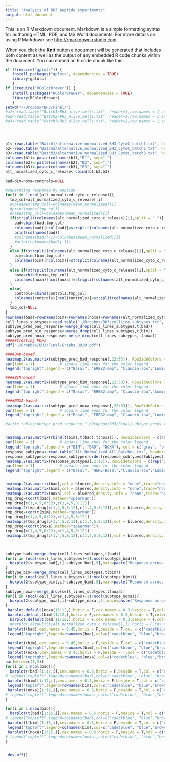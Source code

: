 ```yaml
---
title: "Analysis of BH3 peptide experiments"
output: html_document
---
```


This is an R Markdown document. Markdown is a simple formatting syntax for authoring HTML, PDF, and MS Word documents. For more details on using R Markdown see <http://rmarkdown.rstudio.com>.

When you click the **Knit** button a document will be generated that includes both content as well as the output of any embedded R code chunks within the document. You can embed an R code chunk like this:

```r
if (!require("gplots")) {
   install.packages("gplots", dependencies = TRUE)
   library(gplots)
   }
if (!require("RColorBrewer")) {
   install.packages("RColorBrewer", dependencies = TRUE)
   library(RColorBrewer)
   }
setwd("~/Dropbox/BH3/Final/")
#a1<-read.table("Batch1/BH3_alive_cells.txt", header=1,row.names = 1,sep='\t')
#a2<-read.table("Batch2/BH3_alive_cells.txt", header=1,row.names = 1,sep='\t')
#a3<-read.table("Batch3/BH3_alive_cells.txt", header=1,row.names = 1,sep='\t')




b1<-read.table("Batch1/alternative_normalized_BH3_CytoC_batch1.txt", header=1,row.names = 1,sep='\t')
b2<-read.table("Batch2/alternative_normalized_BH3_CytoC_batch2.txt", header=1,row.names = 1,sep='\t')
b3<-read.table("Batch3/alternative_normalized_BH3_CytoC_batch3.txt", header=1,row.names = 1,sep='\t')
colnames(b1)<-paste(colnames(b1),"B1", sep="_")
colnames(b2)<-paste(colnames(b2),"B2", sep="_")
colnames(b3)<-paste(colnames(b3),"B3", sep="_")
alt_normalized_cyto_c_release<-cbind(b1,b2,b3)

bad=bim=noxa=controls=NULL

#seperating response by peptide
for(i in 1:ncol(alt_normalized_cyto_c_release)){
  tmp_col=alt_normalized_cyto_c_release[,i]
  #colnames(tmp_col)=colnames(mean_normalized)[i]
  #print(names(tmp_col))
  #names(tmp_col)=colnames(mean_normalized)[i]
  if(strsplit(colnames(alt_normalized_cyto_c_release)[i],split = "_")[[1]][1]=="BAD"){
    bad=cbind(bad,tmp_col)
    colnames(bad)[ncol(bad)]=strsplit(colnames(alt_normalized_cyto_c_release)[i],split = "_")[[1]][3]
    print(colnames(bad))
    #colnames(bad)[-1]=colnames(mean_normalized)[i]
    #print(colnames(bad)[-1])
  }
  else if(strsplit(colnames(alt_normalized_cyto_c_release)[i],split = "_")[[1]][1]=="BIM"){
    bim=cbind(bim,tmp_col)
    colnames(bim)[ncol(bim)]=strsplit(colnames(alt_normalized_cyto_c_release)[i],split = "_")[[1]][3]
  }
  else if(strsplit(colnames(alt_normalized_cyto_c_release)[i],split = "_")[[1]][1]=="NOXA"){
    noxa=cbind(noxa,tmp_col)
    colnames(noxa)[ncol(noxa)]=strsplit(colnames(alt_normalized_cyto_c_release)[i],split = "_")[[1]][3]
  }
  else{
    controls=cbind(controls,tmp_col)
    colnames(controls)[ncol(controls)]=strsplit(colnames(alt_normalized_cyto_c_release)[i],split = "_")[[1]][3]
  }
  tmp_col=NULL
}
rownames(bad)=rownames(bim)=rownames(noxa)=rownames(alt_normalized_cyto_c_release)
cell_lines_subtypes<-read.table("~/Dropbox/BH3/cellLine_subtypes.txt", row.names = 1, header = 1,sep='\t')
subtype_pred_bad_response<-merge_drop(cell_lines_subtypes,t(bad))
subtype_pred_bim_response<-merge_drop(cell_lines_subtypes,t(bim))
subtype_pred_noxa_response<-merge_drop(cell_lines_subtypes,t(noxa))
#####Creating PDFs
pdf("~/Dropbox/BH3/Final/Graphs_0929.pdf")

####BAD-based
heatmap.2(as.matrix(subtype_pred_bad_response[,22:33]), RowSideColors = c(rep("gray", sum(subtype_pred_bad_response$Transcriptional.subtype...ERBB2.status=="Basal")),rep("blue", sum(subtype_pred_bad_response$Transcriptional.subtype...ERBB2.status=="ERBB2-amp")),rep("brown", sum(subtype_pred_bad_response$Transcriptional.subtype...ERBB2.status=="Claudin-low")),rep("black", sum(subtype_pred_bad_response$Transcriptional.subtype...ERBB2.status=="Luminal"))),col=bluered,density.info = 'none',trace="none",margins=c(6.5,6.5),main="BAD (via BCL anti-apoptotic proteins) \n activity within subtypes\n(not scaled)")#,scale='col')#,Rowv=F,Colv=F)
par(lend = 1)           # square line ends for the color legend
legend("topright",legend = c("Basal", "ERBB2-amp", "Claudin-low","Luminal"), col = c("gray", "blue","brown","black"),  lty= 1,lwd = 10,cex = 0.55)

####BIM-based
heatmap.2(as.matrix(subtype_pred_bim_response[,22:33]), RowSideColors = c(rep("gray", sum(subtype_pred_bim_response$Transcriptional.subtype...ERBB2.status=="Basal")),rep("blue", sum(subtype_pred_bim_response$Transcriptional.subtype...ERBB2.status=="ERBB2-amp")),rep("brown", sum(subtype_pred_bim_response$Transcriptional.subtype...ERBB2.status=="Claudin-low")),rep("black", sum(subtype_pred_bim_response$Transcriptional.subtype...ERBB2.status=="Luminal"))),col=bluered,density.info = 'none',trace="none",margins=c(6.5,6.5),main="BIM(via all BH3 anti-apoptotic proteins) \n activity within subtypes\n(not scaled)")#,scale='row')#,Rowv=F,Colv=F)
par(lend = 1)           # square line ends for the color legend
legend("topright",legend = c("Basal", "ERBB2-amp", "Claudin-low","Luminal"), col = c("gray", "blue","brown","black"),  lty= 1,lwd = 10,cex = 0.55)

####NOXA-based
heatmap.2(as.matrix(subtype_pred_noxa_response[,22:33]), RowSideColors = c(rep("gray", sum(subtype_pred_noxa_response$Transcriptional.subtype...ERBB2.status=="Basal")),rep("blue", sum(subtype_pred_noxa_response$Transcriptional.subtype...ERBB2.status=="ERBB2-amp")),rep("brown", sum(subtype_pred_noxa_response$Transcriptional.subtype...ERBB2.status=="Claudin-low")),rep("black", sum(subtype_pred_noxa_response$Transcriptional.subtype...ERBB2.status=="Luminal"))),col=bluered,density.info = 'none',trace="none",margins=c(6.5,6.5),main="NOXA(via MCL1) activity \n within breast cancer subtypes\n(not scaled)")#,scale='row')#,Rowv=F,Colv=F)
par(lend = 1)           # square line ends for the color legend
legend("topright",legend = c("Basal", "ERBB2-amp", "Claudin-low","Luminal"), col = c("gray", "blue","brown","black"),  lty= 1,lwd = 10,cex = 0.55)

#write.table(subtype_pred_response,"~/Dropbox/BH3/Final/subtype_preds_response_0926.txt",sep='\t',col.names = NA,quote = F)


heatmap.2(as.matrix(rbind(t(bim),t(bad),t(noxa))), RowSideColors = c(rep("gray", ncol(bim)),rep("blue", ncol(bad)),rep("brown", ncol(noxa))),col=bluered,density.info = 'none',trace="none",margins=c(6.5,6.5),main="BH3 activity \n within breast cancer subtypes\n(not scaled)")#,scale='row')#,Rowv=F,Colv=F)
par(lend = 1)           # square line ends for the color legend
legend("topright",legend = c("BIM", "BAD", "NOXA"), col = c("gray", "blue","brown"),  lty= 1,lwd = 10,cex = 0.55)
response_subtypes<-read.table("Alt_Normalized_All_Batches.txt", header=1,row.names = 1,sep='\t')
response_subtypes<-response_subtypes[order(response_subtypes$Subtypes),]
heatmap.2(as.matrix(response_subtypes[,2:13]), RowSideColors = c(rep("gray", sum(response_subtypes$Subtypes=="basal")),rep("blue", sum(response_subtypes$Subtypes=="basal/HER2 positive")),rep("brown", sum(response_subtypes$Subtypes=="claudin-low")),rep("black", sum(response_subtypes$Subtypes=="luminal")),rep("green",sum(response_subtypes$Subtypes=="luminal/HER2 positive"))),col=bluered,density.info = 'none',trace="none",margins=c(6.5,6.5),main="BH3-drug activity \n within  subtypes\n(not scaled)")#,scale='row')#,Rowv=F,Colv=F)
par(lend = 1)           # square line ends for the color legend
legend("topright",legend = c("Basal", "HER2-Basal","Claudin-low","Luminal","HER2-Luminal"), col = c("gray", "blue","brown" ,"black","green"),  lty= 1,lwd = 10,cex = 0.55)


heatmap.2(as.matrix(bad),col = bluered,density.info = "none",trace="none",margins = c(10,8),main="Response with \nBAD 10 uM")
heatmap.2(as.matrix(bim),col = bluered,density.info = "none",trace="none",margins = c(10,8),main="Response with \nBIM 0.1 uM")
heatmap.2(as.matrix(noxa),col = bluered,density.info = "none",trace="none",margins = c(10,8),main="Response with\nNOXA 100 uM")
tmp_drug=(cor(t(bad),method="spearman"))
tmp_drug[c(1,4,5,8:12),c(1,4,5,8:12)]
heatmap.2(tmp_drug[c(1,4,5,8:12),c(1,4,5,8:12)],col = bluered,density.info = "none",trace="none",margins = c(10,8),main="Drug correlations \nin BAD 10 uM")
tmp_drug=(cor(t(bim),method="spearman"))
tmp_drug[c(1,4,5,8:12),c(1,4,5,8:12)]
heatmap.2(tmp_drug[c(1,4,5,8:12),c(1,4,5,8:12)],col = bluered,density.info = "none",trace="none",margins = c(10,8),main="Drug correlations \nin BIM 0.1 uM")
tmp_drug=(cor(t(noxa),method="spearman"))
tmp_drug[c(1,4,5,8:12),c(1,4,5,8:12)]
heatmap.2(tmp_drug[c(1,4,5,8:12),c(1,4,5,8:12)],col = bluered,density.info = "none",trace="none",margins = c(10,8),main="Drug correlations \nin NOXA 100 uM")



subtype_bad<-merge_drop(cell_lines_subtypes,t(bad))
for(i in (ncol(cell_lines_subtypes)+1):ncol(subtype_bad)){
  boxplot2(subtype_bad[,i]~subtype_bad[,5],main=paste("Response across subtypes:\n BAD 10 uM with",colnames(subtype_bad)[i],sep=" "))
}
subtype_bim<-merge_drop(cell_lines_subtypes,t(bim))
for(i in (ncol(cell_lines_subtypes)+1):ncol(subtype_bim)){
  boxplot2(subtype_bim[,i]~subtype_bim[,5],main=paste("Response across subtypes:\n BIM 0.1 uM with",colnames(subtype_bim)[i],sep=" "))
}
subtype_noxa<-merge_drop(cell_lines_subtypes,t(noxa))
for(i in (ncol(cell_lines_subtypes)+1):ncol(subtype_noxa)){
  boxplot2(subtype_noxa[,i]~subtype_noxa[,5],main=paste("Response across subtypes:\n NOXA 100 uM with",colnames(subtype_noxa)[i],sep=" "))
}
 barplot.default(noxa[11:12,],horiz = F,cex.names = 0.3,beside = T,col=c("darkblue","lightblue"),legend=c("DMSO+NOXA","DMSO Neg peptide"),main = "NOXA only response")
 barplot.default(bim[11:12,],horiz = F,cex.names = 0.3,beside = T,col=c("darkblue","lightblue"),legend=c("DMSO+BIM","DMSO Neg peptide"),main = "BIM only response")
  barplot.default(bad[11:12,],horiz = F,cex.names = 0.3,beside = T,col=c("darkblue","lightblue"),legend=c("DMSO+BAD","DMSO Neg peptide"),main = "BAD only response")
  #barplot.default(t(alt_normalized_cyto_c_release[1,]),horiz = F,cex.names = 0.5)#,beside = T,col=c("darkblue","lightblue"))#,legend=rownames(alt_normalized_cyto_c_release)[1],main = "BAD only response")
 barplot((bad),cex.names = 0.45,horiz = F,beside = T,col = c("cadetblue", "blue","brown" ,"green","red","darkblue","darkgreen","orange","aquamarine","darkolivegreen","darkcyan","coral"),cex.axis = 0.5,xlab = "Cell lines",ylab = "Response",main="BAD peptide and drug combo respone\nacross cell lines")
 legend("topright",legend=rownames(bad),col=c("cadetblue", "blue","brown" ,"green","red","darkblue","darkgreen","orange","aquamarine","darkolivegreen","darkcyan","coral"),lty = 1,lwd=10,cex = 0.6)
 
 barplot((bim),cex.names = 0.45,horiz = F,beside = T,col = c("cadetblue", "blue","brown" ,"green","red","darkblue","darkgreen","orange","aquamarine","darkolivegreen","darkcyan","coral"),cex.axis = 0.5,xlab = "Cell lines",ylab = "Response",main="BIM peptide and drug combo respone\nacross cell lines")
 legend("topright",legend=rownames(bim),col=c("cadetblue", "blue","brown" ,"green","red","darkblue","darkgreen","orange","aquamarine","darkolivegreen","darkcyan","coral"),lty = 1,lwd=10,cex = 0.6)
 barplot((noxa),cex.names = 0.45,horiz = F,beside = T,col = c("cadetblue", "blue","brown" ,"green","red","darkblue","darkgreen","orange","aquamarine","darkolivegreen","darkcyan","coral"),cex.axis = 0.5,xlab = "Cell lines",ylab = "Response",main="NOXA peptide and drug combo respone\nacross cell lines")
 legend("topright",legend=rownames(noxa),col=c("cadetblue", "blue","brown" ,"green","red","darkblue","darkgreen","orange","aquamarine","darkolivegreen","darkcyan","coral"),lty = 1,lwd=10,cex = 0.6)
par(mfrow=c(1,3))
for(i in 1:ncol(bad)){ 
  barplot((bad)[1:12,i],cex.names = 0.5,horiz = F,beside = T,col = c("cadetblue", "blue","brown" ,"green","red","darkblue","darkgreen","orange","bisque","darkorchid","cyan","coral"),cex.axis = 0.5,main=paste("BAD in ",colnames(bad)[i],sep=" "),ylim = c(0,1))
# legend("topleft",legend=rownames(bad),col=c("cadetblue", "blue","brown" ,"green","red","darkblue","darkgreen","orange","bisque","darkorchid","cyan","coral"),lty = 1,lwd=10,cex = 0.45)
 barplot((bim)[1:12,i],cex.names = 0.5,horiz = F,beside = T,col = c("cadetblue", "blue","brown" ,"green","red","darkblue","darkgreen","orange","bisque","darkorchid","cyan","coral"),cex.axis = 0.5,main=paste("BIM in ",colnames(bim)[i],sep=" "),ylim = c(0,1))
 legend("topleft",legend=rownames(bim),col=c("cadetblue", "blue","brown" ,"green","red","darkblue","darkgreen","orange","bisque","darkorchid","cyan","coral"),lty = 1,lwd=10,cex = 0.45)
 barplot((noxa)[1:12,i],cex.names = 0.5,horiz = F,beside = T,col = c("cadetblue", "blue","brown" ,"green","red","darkblue","darkgreen","orange","bisque","darkorchid","cyan","coral"),cex.axis = 0.5,main=paste("NOXA in ",colnames(bad)[i],sep=" "),ylim = c(0,1))
# legend("topleft",legend=rownames(noxa),col=c("cadetblue", "blue","brown" ,"green","red","darkblue","darkgreen","orange","bisque","darkorchid","cyan","coral"),lty = 1,lwd=10,cex = 0.45)
}

for(i in 1:nrow(bad)){ 
  barplot(t(bad)[1:15,i],cex.names = 0.5,horiz = F,beside = T,col = c("cadetblue", "blue","brown" ,"green","red","darkblue","darkgreen","orange","bisque","darkorchid","cyan","coral","hotpink","rosybrown","plum"),cex.axis = 0.5,main=paste("BAD with ",rownames(bad)[i],sep=" "),ylim = c(0,1))
# legend("topleft",legend=colnames(bad),col=c("cadetblue", "blue","brown" ,"green","red","darkblue","darkgreen","orange","bisque","darkorchid","cyan","coral","hotpink","rosybrown","plum"),lty = 1,lwd=10,cex = 0.45)
 barplot(t(bim)[1:15,i],cex.names = 0.5,horiz = F,beside = T,col = c("cadetblue", "blue","brown" ,"green","red","darkblue","darkgreen","orange","bisque","darkorchid","cyan","coral","hotpink","rosybrown","plum"),cex.axis = 0.5,main=paste("BIM with ",rownames(bim)[i],sep=" "),ylim = c(0,1))
 legend("topleft",legend=colnames(bim),col=c("cadetblue", "blue","brown" ,"green","red","darkblue","darkgreen","orange","bisque","darkorchid","cyan","coral","hotpink","rosybrown","plum"),lty = 1,lwd=10,cex = 0.45)
 barplot(t(noxa)[1:15,i],cex.names = 0.5,horiz = F,beside = T,col = c("cadetblue", "blue","brown" ,"green","red","darkblue","darkgreen","orange","bisque","darkorchid","cyan","coral","hotpink","rosybrown","plum"),cex.axis = 0.5,main=paste("NOXA in ",rownames(bad)[i],sep=" "),ylim = c(0,1))
# legend("topleft",legend=colnames(noxa),col=c("cadetblue", "blue","brown" ,"green","red","darkblue","darkgreen","orange","bisque","darkorchid","cyan","coral","hotpink","rosybrown","plum"),lty = 1,lwd=10,cex = 0.45)
}


 dev.off()


```

